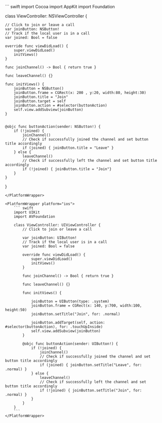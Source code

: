 <PlatformWrapper platform="macos">
``` swift
import Cocoa
import AppKit
import Foundation

class ViewController: NSViewController {

    // Click to join or leave a call
    var joinButton: NSButton!
    // Track if the local user is in a call
    var joined: Bool = false

    override func viewDidLoad() {
        super.viewDidLoad()
        initViews()
    }

    func joinChannel() -> Bool { return true }

    func leaveChannel() {}

    func initViews() {
        joinButton = NSButton()
        joinButton.frame = CGRect(x: 200 , y:20, width:80, height:30)
        joinButton.title = "Join"
        joinButton.target = self
        joinButton.action = #selector(buttonAction)
        self.view.addSubview(joinButton)
    }


    @objc func buttonAction(sender: NSButton!) {
        if (!joined) {
            joinChannel()
            // Check if successfully joined the channel and set button title accordingly
            if (joined) { joinButton.title = "Leave" }
        } else {
            leaveChannel()
            // Check if successfully left the channel and set button title accordingly
            if (!joined) { joinButton.title = "Join"}
        }
    }

}
```
</PlatformWrapper>

<PlatformWrapper platform="ios">
    ``` swift
    import UIKit
    import AVFoundation

    class ViewController: UIViewController {
        // Click to join or leave a call

        var joinButton: UIButton!
        // Track if the local user is in a call
        var joined: Bool = false

        override func viewDidLoad() {
            super.viewDidLoad()
            initViews()
        }

        func joinChannel() -> Bool { return true }

        func leaveChannel() {}

        func initViews() {

            joinButton = UIButton(type: .system)
            joinButton.frame = CGRect(x: 140, y:700, width:100, height:50)
            joinButton.setTitle("Join", for: .normal)

            joinButton.addTarget(self, action: #selector(buttonAction), for: .touchUpInside)
            self.view.addSubview(joinButton)
        }

        @objc func buttonAction(sender: UIButton!) {
            if (!joined) {
                joinChannel()
                // Check if successfully joined the channel and set button title accordingly
                if (joined) { joinButton.setTitle("Leave", for: .normal) }
            } else {
                leaveChannel()
                // Check if successfully left the channel and set button title accordingly
                if (!joined) { joinButton.setTitle("Join", for: .normal) }
            }
        }
    }
    ```
</PlatformWrapper>